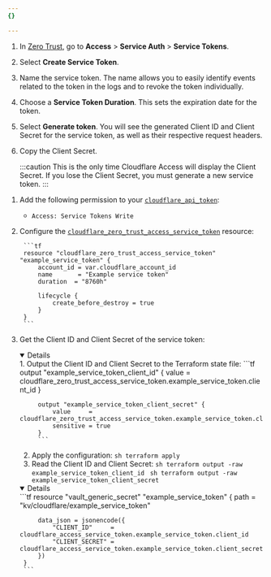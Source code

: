 ```yaml
---
{}

---
```



<Tabs syncKey="dashPlusAPI"> <TabItem label="Dashboard">

1. In [Zero Trust](https://one.dash.cloudflare.com), go to **Access** > **Service Auth** > **Service Tokens**.

2. Select **Create Service Token**.

3. Name the service token. The name allows you to easily identify events related to the token in the logs and to revoke the token individually.

4. Choose a **Service Token Duration**. This sets the expiration date for the token.

5. Select **Generate token**. You will see the generated Client ID and Client Secret for the service token, as well as their respective request headers.

6. Copy the Client Secret.

   :::caution
   This is the only time Cloudflare Access will display the Client Secret. If you lose the Client Secret, you must generate a new service token.
   :::

</TabItem> <TabItem label="Terraform">

1. Add the following permission to your [`cloudflare_api_token`](https://registry.terraform.io/providers/cloudflare/cloudflare/4.40.0/docs/resources/api_token):
	- `Access: Service Tokens Write`

2. Configure the [`cloudflare_zero_trust_access_service_token`](https://registry.terraform.io/providers/cloudflare/cloudflare/4.40.0/docs/resources/zero_trust_access_service_token) resource:

		```tf
		resource "cloudflare_zero_trust_access_service_token" "example_service_token" {
			account_id = var.cloudflare_account_id
			name       = "Example service token"
			duration  = "8760h"

			lifecycle {
				create_before_destroy = true
			}
		}
		```

3. Get the Client ID and Client Secret of the service token:

	<Details header="Example: Output to CLI" open = {false}>
  	1. Output the Client ID and Client Secret to the Terraform state file:
			```tf
			output "example_service_token_client_id" {
				value     = cloudflare_zero_trust_access_service_token.example_service_token.client_id
			}

			output "example_service_token_client_secret" {
				value     = cloudflare_zero_trust_access_service_token.example_service_token.client_secret
				sensitive = true
			}
			```
	2. Apply the configuration:
			```sh
			terraform apply
			```
	3. Read the Client ID and Client Secret:
			```sh
			terraform output -raw example_service_token_client_id
			```
			```sh
			terraform output -raw example_service_token_client_secret
			```
	</Details>

	<Details header="Example: Store in HashiCorp Vault" open = {false}>
    ```tf
		resource "vault_generic_secret" "example_service_token" {
			path         = "kv/cloudflare/example_service_token"

			data_json = jsonencode({
				"CLIENT_ID"     = cloudflare_access_service_token.example_service_token.client_id
				"CLIENT_SECRET" = cloudflare_access_service_token.example_service_token.client_secret
			})
		}
		```
	</Details>


</TabItem> </Tabs>

